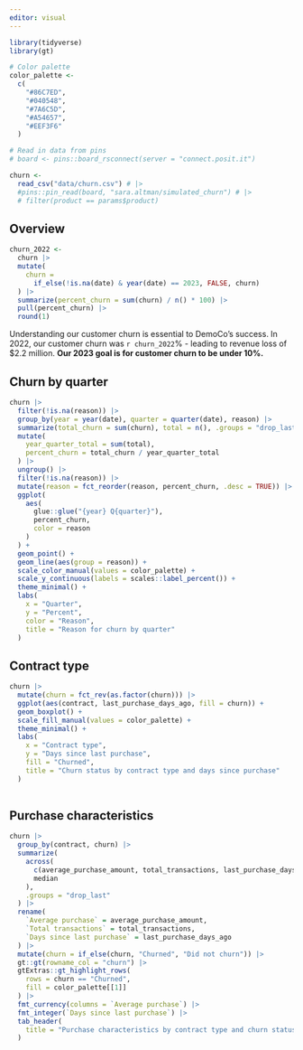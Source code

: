 ```yaml
---
editor: visual
---
```


```r
library(tidyverse)
library(gt)

# Color palette
color_palette <-
  c(
    "#86C7ED",
    "#040548",
    "#7A6C5D",
    "#A54657",
    "#EEF3F6"
  )

# Read in data from pins
# board <- pins::board_rsconnect(server = "connect.posit.it")

churn <- 
  read_csv("data/churn.csv") # |> 
  #pins::pin_read(board, "sara.altman/simulated_churn") # |> 
  # filter(product == params$product)
```

## Overview

```r
churn_2022 <-
  churn |> 
  mutate(
    churn = 
      if_else(!is.na(date) & year(date) == 2023, FALSE, churn)
  ) |> 
  summarize(percent_churn = sum(churn) / n() * 100) |> 
  pull(percent_churn) |> 
  round(1)
```

Understanding our customer churn is essential to DemoCo's success. In 2022, our customer churn was `r churn_2022`% - leading to revenue loss of \$2.2 million. **Our 2023 goal is for customer churn to be under 10%.**

## Churn by quarter

```r
churn |> 
  filter(!is.na(reason)) |> 
  group_by(year = year(date), quarter = quarter(date), reason) |> 
  summarize(total_churn = sum(churn), total = n(), .groups = "drop_last") |> 
  mutate(
    year_quarter_total = sum(total),
    percent_churn = total_churn / year_quarter_total
  ) |> 
  ungroup() |> 
  filter(!is.na(reason)) |> 
  mutate(reason = fct_reorder(reason, percent_churn, .desc = TRUE)) |> 
  ggplot(
    aes(
      glue::glue("{year} Q{quarter}"), 
      percent_churn, 
      color = reason
    )
  ) +
  geom_point() +
  geom_line(aes(group = reason)) +
  scale_color_manual(values = color_palette) +
  scale_y_continuous(labels = scales::label_percent()) +
  theme_minimal() +
  labs(
    x = "Quarter",
    y = "Percent",
    color = "Reason",
    title = "Reason for churn by quarter"
  )
```

## Contract type

```r
churn |> 
  mutate(churn = fct_rev(as.factor(churn))) |> 
  ggplot(aes(contract, last_purchase_days_ago, fill = churn)) +
  geom_boxplot() +
  scale_fill_manual(values = color_palette) +
  theme_minimal() +
  labs(
    x = "Contract type",
    y = "Days since last purchase",
    fill = "Churned",
    title = "Churn status by contract type and days since purchase"
  )
  
```

## Purchase characteristics

```r
churn |>
  group_by(contract, churn) |>
  summarize(
    across(
      c(average_purchase_amount, total_transactions, last_purchase_days_ago),
      median
    ),
    .groups = "drop_last"
  ) |> 
  rename(
    `Average purchase` = average_purchase_amount,
    `Total transactions` = total_transactions,
    `Days since last purchase` = last_purchase_days_ago
  ) |> 
  mutate(churn = if_else(churn, "Churned", "Did not churn")) |> 
  gt::gt(rowname_col = "churn") |> 
  gtExtras::gt_highlight_rows(
    rows = churn == "Churned",
    fill = color_palette[[1]]
  ) |> 
  fmt_currency(columns = `Average purchase`) |> 
  fmt_integer(`Days since last purchase`) |> 
  tab_header(
    title = "Purchase characteristics by contract type and churn status"
  )
```

